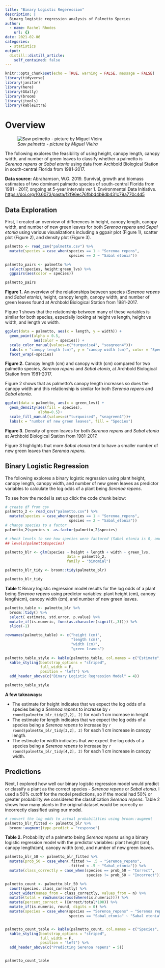 ```yaml
---
title: "Binary Logistic Regeression"
description: |
  Binarg logistic regression analysis of Palmetto Species
author:
  - name: Rachel Rhodes
    url: {}
date: 2021-02-06
categories:
  - statistics
output:
  distill::distill_article:
    self_contained: false
---
```



```r
knitr::opts_chunk$set(echo = TRUE, warning = FALSE, message = FALSE)
library(tidyverse)
library(janitor)
library(here)
library(GGally)
library(broom)
library(jtools)
library(kableExtra)
```

# Overview {.tabset}

![*Saw pelmetto - picture by Miguel Vieira*](saw_palmetto.jpg)


The following explores the feasibility of using height, canopy length, canopy width, and number of green leaves to classify whether a palmetto is *Serenoa repens* or *Sabal etonia* using data from Archbold Biological Station in south-central Florida from 1981-2017. 

**Data source:** Abrahamson, W.G. 2019. Survival, growth and biomass estimates of two dominant palmetto species of south-central Florida from 1981 - 2017, ongoing at 5-year intervals ver 1. Environmental Data Initiative. [https://doi.org/10.6073/pasta/f2f96ec76fbbd4b9db431c79a770c4d5](https://doi.org/10.6073/pasta/f2f96ec76fbbd4b9db431c79a770c4d5)


## Data Exploration

First, I created an overview of differences in height, canopy length, canopy width, and number of new green leaves for both *Serenoa repens* and *Sepal etonia* using various visualizations including a ggpair plot (Figure 1), scatter plot (Figure 2), and density plot (Figure 3). 

```r
palmetto <- read_csv("palmetto.csv") %>% 
  mutate(species = case_when(species == 1 ~ "Serenoa repens",
                             species == 2 ~ "Sabal etonia"))

palmetto_pairs <- palmetto %>% 
  select(species, height:green_lvs) %>% 
  ggpairs(aes(color = species))

palmetto_pairs
```


**Figure 1.** An overview of the relationships between species (*Serenoa repens* and *Sabal etonia*), height, canopy length, canopy width, and number of green leaves found at Archbold Biological Station from 1981-2017.

Figure 1 shows that the relationship between many of these variables is similar for both species, especially looking at height vs length, height vs width, and length vs width.

```r
ggplot(data = palmetto, aes(x = length, y = width)) +
  geom_point(alpha = 0.5,
             aes(color = species)) +
  scale_color_manual(values=c("turquoise4", "seagreen4"))+
  labs(x = "canopy length (cm)", y = "canopy width (cm)", color = "Species")+
  facet_wrap(~species)
```


**Figure 2.** Canopy length (cm) and canopy width (cm) compared for two palmetto species, *Serenoa repens* and *Sabal etonia*, at Archbold Biological Station from 1981-2017.

Figure 2 shows that as palmetto's canopy length increases so does the canopy width and this relationship is similar for both *Serenoa repens* and *Sabal etonia*.

```r
ggplot(data = palmetto, aes(x = green_lvs)) +
  geom_density(aes(fill = species),
               alpha=0.5)+
  scale_fill_manual(values=c("turquoise4", "seagreen4"))+
  labs(x = "number of new green leaves", fill = "Species")

```


**Figure 3.** Density of green leaves for both *Serenoa repens* and *Sabal etonia* at Archbold Biological Station from 1981-2017.

Figure 3 highlights that more *Sabal etonia* tend to have a smaller number of new green leaves than *Serenoa repens*.

## Binary Logistic Regression

The following explores a binary logistic regression using plant height, canopy length, canopy width, and number of new green leaves as predictor variables to calculate the log odds of a plant being *Serenoa repens*. 

To see how the model is set up click the code chunk below:

```r
# create df from csv
palmetto_2 <- read_csv("palmetto.csv") %>% 
  mutate(species = case_when(species == 1 ~ "Serenoa_repens",
                             species == 2 ~ "Sabal_etonia"))
# change species to a factor
palmetto_2$species <- as.factor(palmetto_2$species)

# check levels to see how species were factored (Sabel etonia is 0, and Serenoa repens is 1)
## levels(palmetto$species)

palmetto_blr <- glm(species ~ height + length + width + green_lvs,
                            data = palmetto_2,
                            family = "binomial")

palmetto_blr_tidy <- broom::tidy(palmetto_blr)

palmetto_blr_tidy
```



**Table 1:** Binary logistic regression model results for the log odds of a plant being *Serenoa repens* using predictor variables: plant height (cm), canopy length(cm), canopy width (cm), and number of new green leaves. 

```r
palmetto_table <- palmetto_blr %>% 
  broom::tidy() %>% 
  select( estimate, std.error, p.value) %>% 
  mutate_if(is.numeric, funs(as.character(signif(.,3)))) %>% 
  slice(-1)

rownames(palmetto_table) <- c("height (cm)", 
                              "length (cm)", 
                              "width (cm)", 
                              "green leaves")
  
palmetto_table_style <- kable(palmetto_table, col.names = c("Estimate", "Standard Error", "p-value")) %>% 
  kable_styling(bootstrap_options = "striped",
                full_width = F,
                position = "left") %>% 
  add_header_above(c("Binary Logistic Regression Model" = 4))

palmetto_table_style
```

**A few takeaways:**

  *  The estimate for height indicates that we expect the log odds of a species being a *Serenoa repens* to increase by `r round(palmetto_blr_tidy[2,2], 2)` for each 1 cm increase in height. 
  * The estimate for length indicates that we expect the log odds of a species being a *Serenoa repens* to increase by `r round(palmetto_blr_tidy[3,2], 2)` for each 1 cm increase in canopy length.
  * The estimate for width indicates that we expect the log odds of a species being a *Serenoa repens* to increase by `r round(palmetto_blr_tidy[4,2], 2)` for each 1 cm increase in canopy width.

## Predictions

Next, I explored how well our binary logistic regression model would predict or classify a plant as the correct species - *Serenoa repens* or *Sabal etonia*. I used a 50% cutoff for the model predictions, so if the model had 50% or greater probability we considered the classification *Serenoa repens*. Table 2 shows how many plants in the original dataset would be correctly or incorrectly classified using our model.

```r
# convert the log odds to actual probabilities using broom::augment
palmetto_blr_fitted <- palmetto_blr %>% 
  broom::augment(type.predict = "response")

```

**Table 2.** Probability of a palmetto being *Serenoa repens* using a binary logistic regression model with the predictor variables: plant height (cm), canopy length(cm), canopy width (cm), and number of new green leaves. 

```r
palmetto_blr_50 <- palmetto_blr_fitted %>% 
  mutate(prob_50 = case_when(.fitted >= .5 ~ "Serenoa_repens",
                             .fitted < .5 ~ "Sabal_etonia")) %>% 
  mutate(class_correctly = case_when(species == prob_50 ~ "Correct",
                                     species != prob_50 ~ "Incorrect"))

palmetto_count <- palmetto_blr_50 %>% 
  count(species, class_correctly) %>% 
  pivot_wider(names_from = class_correctly, values_from = n) %>% 
  mutate(total = rowSums(across(where(is.numeric)))) %>% 
  mutate(percent_correct = (Correct/total*100)) %>% 
  mutate_if(is.numeric, round, digits = 0) %>% 
  mutate(species = case_when(species == "Serenoa_repens" ~ "Serenoa repens",
                             species == "Sabal_etonia" ~ "Sabal etonia"))


palmetto_count_table <- kable(palmetto_count, col.names = c("Species", "Classified Correctly (n)", "Classified Incorrectly (n)", "Total Species(n)", "Percent Correctly Classfied (%)")) %>%
  kable_styling(bootstrap_options = "striped",
                full_width = F,
                position = "left") %>%
  add_header_above(c("Predicting Serenoa repens" = 5))


palmetto_count_table

```

